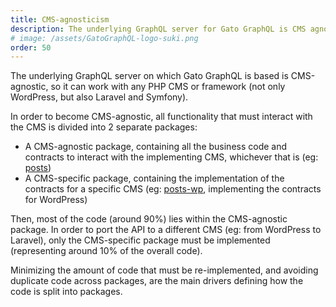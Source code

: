```yaml
---
title: CMS-agnosticism
description: The underlying GraphQL server for Gato GraphQL is CMS agnostic.
# image: /assets/GatoGraphQL-logo-suki.png
order: 50
---
```


The underlying GraphQL server on which Gato GraphQL is based is CMS-agnostic, so it can work with any PHP CMS or framework (not only WordPress, but also Laravel and Symfony).

In order to become CMS-agnostic, all functionality that must interact with the CMS is divided into 2 separate packages:

- A CMS-agnostic package, containing all the business code and contracts to interact with the implementing CMS, whichever that is (eg: [posts](https://github.com/GatoGraphQL/GatoGraphQL/tree/master/layers/Schema/packages/posts))
- A CMS-specific package, containing the implementation of the contracts for a specific CMS (eg: [posts-wp](https://github.com/GatoGraphQL/GatoGraphQL/tree/master/layers/Schema/packages/posts-wp), implementing the contracts for WordPress)

Then, most of the code (around 90%) lies within the CMS-agnostic package. In order to port the API to a different CMS (eg: from WordPress to Laravel), only the CMS-specific package must be implemented (representing around 10% of the overall code).

Minimizing the amount of code that must be re-implemented, and avoiding duplicate code across packages, are the main drivers defining how the code is split into packages.
